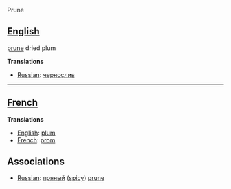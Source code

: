 Prune

==[[English]]==
[[prune]] dried plum
 
'''Translations'''
*[[Russian]]: [[чернослив]]

----

==[[French]]==

'''Translations'''

*[[English]]: [[plum]]
*[[French]]: [[prom]]

==Associations==
*[[Russian]]: [[пряный]] ([[spicy]]) [[prune]]